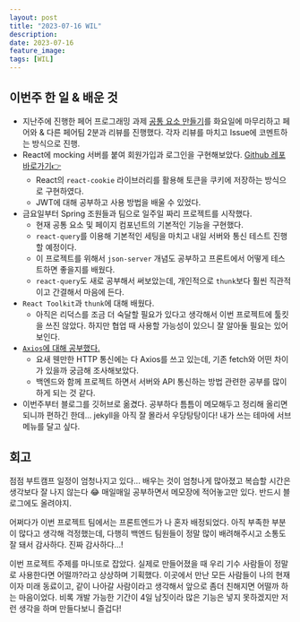```yaml
---
layout: post
title: "2023-07-16 WIL"
description: 
date: 2023-07-16
feature_image: 
tags: [WIL]
---
```

## 이번주 한 일 & 배운 것
- 지난주에 진행한 페어 프로그래밍 과제 [공통 요소 만들기](https://github.com/makepin2r/Lv3-UI-Components)를 화요일에 마무리하고 페어와 & 다른 페어팀 2분과 리뷰를 진행했다. 각자 리뷰를 마치고 Issue에 코멘트하는 방식으로 진행.
- React에 mocking 서버를 붙여 회원가입과 로그인을 구현해보았다. [Github 레포 바로가기👉](https://github.com/makepin2r/hh99-lv5-login)
    - React의 `react-cookie` 라이브러리를 활용해 토큰을 쿠키에 저장하는 방식으로 구현하였다.
    - JWT에 대해 공부하고 사용 방법을 배울 수 있었다.
- 금요일부터 Spring 조원들과 팀으로 일주일 짜리 프로젝트를 시작했다.
    - 현재 공통 요소 및 페이지 컴포넌트의 기본적인 기능을 구현했다.
    - `react-query`를 이용해 기본적인 세팅을 마치고 내일 서버와 통신 테스트 진행할 예정이다.
    - 이 프로젝트를 위해서 `json-server` 개념도 공부하고 프론트에서 어떻게 테스트하면 좋을지를 배웠다.
    - `react-query`도 새로 공부해서 써보았는데, 개인적으로 `thunk`보다 훨씬 직관적이고 간결해서 마음에 든다.
- `React Toolkit`과 `thunk`에 대해 배웠다. 
    - 아직은 리덕스를 조금 더 숙달할 필요가 있다고 생각해서 이번 프로젝트에 툴킷을 쓰진 않았다. 하지만 협업 때 사용할 가능성이 있으니 잘 알아둘 필요는 있어보인다.
- [`Axios`에 대해 공부했다.](https://github.com/makepin2r/makepin2r.github.io/blob/main/_posts/2023_07_16_axios.md)
    - 요새 웬만한 HTTP 통신에는 다 Axios를 쓰고 있는데, 기존 fetch와 어떤 차이가 있을까 궁금해 조사해보았다.
    - 백엔드와 함께 프로젝트 하면서 서버와 API 통신하는 방법 관련한 공부를 많이 하게 되는 것 같다.
- 이번주부터 블로그를 깃허브로 옮겼다. 공부하다 틈틈이 메모해두고 정리해 올리면 되니까 편하긴 한데... jekyll을 아직 잘 몰라서 우당탕탕이다! 내가 쓰는 테마에 서브메뉴를 달고 싶다.

## 회고
점점 부트캠프 일정이 엄청나지고 있다...
배우는 것이 엄청나게 많아졌고 복습할 시간은 생각보다 잘 나지 않는다 😂
매일매일 공부하면서 메모장에 적어놓고만 있다. 반드시 블로그에도 올려야지.

어쩌다가 이번 프로젝트 팀에서는 프론트엔드가 나 혼자 배정되었다.
아직 부족한 부분이 많다고 생각해 걱정했는데, 다행히 백엔드 팀원들이 정말 많이 배려해주시고 소통도 잘 돼서 감사하다.
진짜 감사하다...!

이번 프로젝트 주제를 마니또로 잡았다.
실제로 만들어졌을 때 우리 기수 사람들이 정말로 사용한다면 어떨까?라고 상상하며 기획했다.
이곳에서 만난 모든 사람들이 나의 현재이자 미래 동료이고, 같이 나아갈 사람이라고 생각해서 앞으로 좀더 친해지면 어떨까 하는 마음이었다.
비록 개발 가능한 기간이 4일 남짓이라 많은 기능은 넣지 못하겠지만 저런 생각을 하며 만들다보니 즐겁다!

